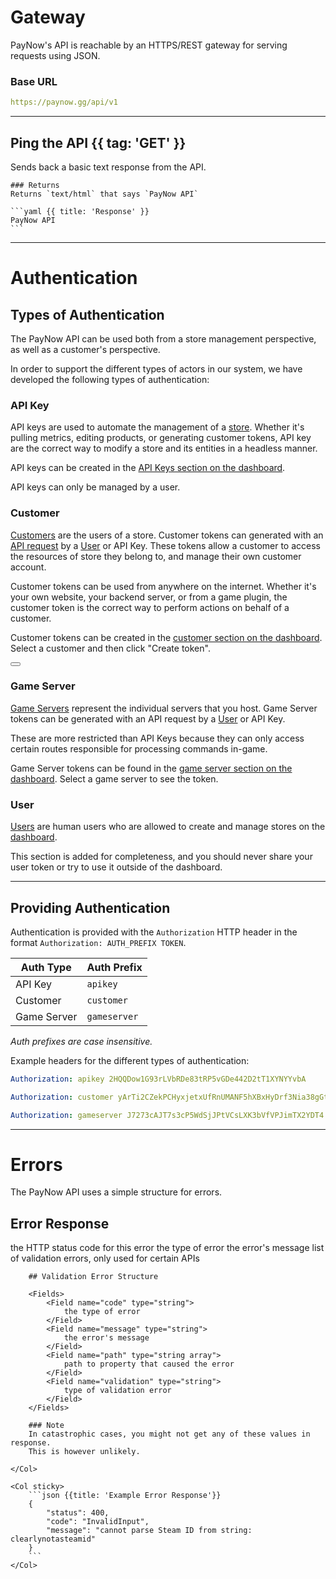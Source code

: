 # Gateway

PayNow's API is reachable by an HTTPS/REST gateway for serving requests using JSON.

### Base URL

```yaml
https://paynow.gg/api/v1
```

---

## Ping the API {{ tag: 'GET' }}

<Row>
  <Col>
    Sends back a basic text response from the API.

    ### Returns
    Returns `text/html` that says `PayNow API`

  </Col>
  <Col sticky>
    <Endpoints request>
        <Endpoint method="GET" url="/" />
    </Endpoints>

    ```yaml {{ title: 'Response' }}
    PayNow API
    ```
  </Col>
</Row>

---

# Authentication

## Types of Authentication

The PayNow API can be used both from a store management perspective, as well as a customer's perspective.

In order to support the different types of actors in our system, we have developed the following types of authentication:

### API Key

API keys are used to automate the management of a [store](api/store).
Whether it's pulling metrics, editing products, or generating customer tokens, API key are the correct way to
modify a store and its entities in a headless manner.

API keys can be created in the [API Keys section on the dashboard](https://paynow.gg/dashboard/api-keys).

API keys can only be managed by a user.

### Customer

[Customers](api/customer) are the users of a store.
Customer tokens can generated with an [API request](api/customer#create-customer-token) by a [User](api/user) or API Key.
These tokens allow a customer to access the resources of store they belong to, and manage their own customer account.


Customer tokens can be used from anywhere on the internet.
Whether it's your own website, your backend server, or from a game plugin, the customer token is the correct way to perform actions on behalf of a customer.

Customer tokens can be created in the [customer section on the dashboard](https://paynow.gg/dashboard/customers).
Select a customer and then click "Create token".

<div className="not-prose">
  <Button
    href="/api/customer-token#customer-tokens"
    variant="text"
    arrow="right"
    children="Read more about customer tokens"
  />
</div>

### Game Server

[Game Servers](api/gameserver) represent the individual servers that you host.
Game Server tokens can be generated with an API request by a [User](api/user) or API Key.

These are more restricted than API Keys because they can only access certain routes responsible for processing commands in-game.

Game Server tokens can be found in the [game server section on the dashboard](https://paynow.gg/dashboard/gameservers).
Select a game server to see the token.

### User

[Users](api/user) are human users who are allowed to create and manage stores on the [dashboard](https://paynow.gg/dashboard).

This section is added for completeness, and you should never share your user token or try to use it outside of the dashboard.

---

## Providing Authentication

Authentication is provided with the `Authorization` HTTP header in the format `Authorization: AUTH_PREFIX TOKEN`.

| Auth Type   | Auth Prefix  |
|-------------|--------------|
| API Key     | `apikey`     |
| Customer    | `customer`   |
| Game Server | `gameserver` |

*Auth prefixes are case insensitive.*

Example headers for the different types of authentication:
```yaml
Authorization: apikey 2HQQDow1G93rLVbRDe83tRP5vGDe442D2tT1XYNYYvbA
```
```yaml
Authorization: customer yArTi2CZekPCHyxjetxUfRnUMANF5hXBxHyDrf3Nia38gGtfJCqa1EJYReqDPUaaV1UNN1U
```
```yaml
Authorization: gameserver J7273cAJT7s3cP5WdSjJPtVCsLXK3bVfVPJimTX2YDT4
```

---

# Errors

The PayNow API uses a simple structure for errors.

## Error Response

<Row>
	<Col>
		<Fields>
			<Field name="status" type="integer">
				the HTTP status code for this error
			</Field>
			<Field name="code" type="string">
				the type of error
			</Field>
			<Field name="message" type="string">
				the error's message
			</Field>
			<Field name="errors" type="validation error" typeHref="#validation-error-structure" nullable>
				list of validation errors, only used for certain APIs
			</Field>
		</Fields>

		## Validation Error Structure

		<Fields>
			<Field name="code" type="string">
				the type of error
			</Field>
			<Field name="message" type="string">
				the error's message
			</Field>
			<Field name="path" type="string array">
				path to property that caused the error
			</Field>
			<Field name="validation" type="string">
				type of validation error
			</Field>
		</Fields>

		### Note
		In catastrophic cases, you might not get any of these values in response.
		This is however unlikely.

	</Col>

	<Col sticky>
		```json {{title: 'Example Error Response'}}
		{
			"status": 400,
			"code": "InvalidInput",
			"message": "cannot parse Steam ID from string: clearlynotasteamid"
		}
		```
	</Col>
</Row>

